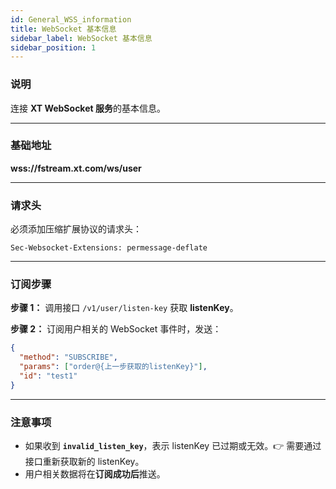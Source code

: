 ```yaml
---
id: General_WSS_information
title: WebSocket 基本信息
sidebar_label: WebSocket 基本信息
sidebar_position: 1
---
```


### 说明

连接 **XT WebSocket 服务**的基本信息。

---

### 基础地址

**wss://fstream.xt.com/ws/user**

---

### 请求头

必须添加压缩扩展协议的请求头：

```http
Sec-Websocket-Extensions: permessage-deflate
```

---

### 订阅步骤

**步骤 1：** 调用接口 `/v1/user/listen-key` 获取 **listenKey**。

**步骤 2：** 订阅用户相关的 WebSocket 事件时，发送：

```json
{
  "method": "SUBSCRIBE",
  "params": ["order@{上一步获取的listenKey}"],
  "id": "test1"
}
```

---

### 注意事项

- 如果收到 **`invalid_listen_key`**，表示 listenKey 已过期或无效。👉 需要通过接口重新获取新的 listenKey。
- 用户相关数据将在**订阅成功后**推送。